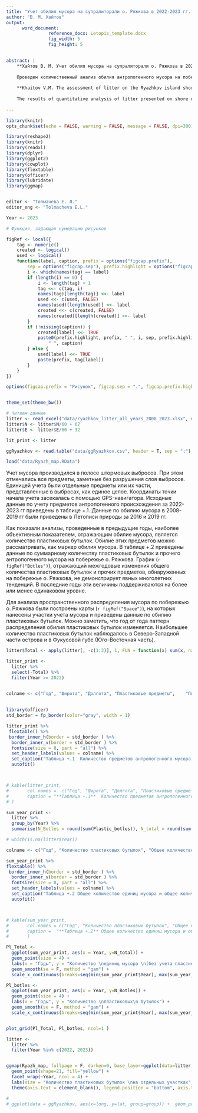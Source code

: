 ```yaml
---
title: "Учет обилия мусора на супралиторали о. Ряжкова в 2022-2023 гг. "
author: "В. М. Хайтов"
output: 
      word_document:
                reference_docx: Letopis_template.docx
                fig_width: 5
                fig_height: 5

 
abstract: |
    **Хайтов В. М. Учет обилия мусора на супралиторали о. Ряжкова в 2022-2023 гг.** // Толмачева Е. Л. (ред.) Летопись природы Кандалакшского заповедника за 2016 год (ежегодный отчет). Кандалакша. Т.1 (Летопись природы Кандалакшского заповедника, кн. ++)
    
    Проведен количественный анализ обилия антропогенного мусора на побережье о. Ряжкова.
    
    **Khaitov V.M. The assessment of litter on the Ryazhkov island shore-line in 2022-2023** // Tolmacheva E. L. (ed.)  The Chronicle of Nature by the Kandalaksha Reserve for 2016 (Annual report).  Kandalaksha. V.1. (The Chronicle of Nature by the Kandalaksha Reserve, Book N ++)
    
    The results of quantitative analysis of litter presented on shore of Ryazhkov island are presented.
      
---
```



```r
library(knitr)
opts_chunk$set(echo = FALSE, warning = FALSE, message = FALSE, dpi=300)


```



```r


library(reshape2)
library(knitr)
library(readxl)
library(dplyr)
library(ggplot2)
library(cowplot)
library(flextable)
library(officer)
library(lubridate)
library(ggmap)


editor <- "Толмачева Е. Л."
editor_eng <- "Tolmacheva E.L."

Year <- 2023

# Функция, задающая нумерацию рисунков

figRef <- local({
    tag <- numeric()
    created <- logical()
    used <- logical()
    function(label, caption, prefix = options("figcap.prefix"), 
        sep = options("figcap.sep"), prefix.highlight = options("figcap.prefix.highlight")) {
        i <- which(names(tag) == label)
        if (length(i) == 0) {
            i <- length(tag) + 1
            tag <<- c(tag, i)
            names(tag)[length(tag)] <<- label
            used <<- c(used, FALSE)
            names(used)[length(used)] <<- label
            created <<- c(created, FALSE)
            names(created)[length(created)] <<- label
        }
        if (!missing(caption)) {
            created[label] <<- TRUE
            paste0(prefix.highlight, prefix, " ", i, sep, prefix.highlight, 
                " ", caption)
        } else {
            used[label] <<- TRUE
            paste(prefix, tag[label])
        }
    }
})

options(figcap.prefix = "Рисунок", figcap.sep = ".", figcap.prefix.highlight = "**")


theme_set(theme_bw())


```


```r
# Читаем данные
litter <- read_excel("data/ryazhkov_litter_all_years_2008_2023.xlsx", na = "NA")
litter$N <- litter$N/60 + 67
litter$E <- litter$E/60 + 32

lit_print <- litter

ggRyazhkov <- read.table("data/ggRyazhkov.csv", header = T, sep = ";")

load("data/Ryazh_map.RData")


```


Учет мусора производился в полосе штормовых выбросов. При этом отмечались все предметы, заметные без разрушения слоя выбросов. Единицей учета были отдельные предметы или их части, представленные в выбросах, как единое целое. Координаты точки начала учета засекалась с помощью GPS-навигатора. Исходные данные по учету предметов антропогенного происхождения за 2022-2023 гг приведены в таблице +.1. Данные по обилию мусора в 2008-2019 гг были приведены в Летописи природы за 2016 и 2019 гг. 



Как показали анализы, проведенные в предыдущие годы, наиболее объективным показателем, отражающим обилие мусора, является количество пластиковых бутылок. Обилие этих предметов можно рассматривать, как маркер обилия мусора. В таблице +.2 приведены данные по суммарному количеству пластиковых бутылок и прочего антропогенного мусора на побережье о. Ряжкова. График (`r figRef("Botles")`), отражающий межгодовые изменения общего количества пластиковых бутылок и прочих предметов, обнаруженных на побережье о. Ряжкова, не демонстрирует явных многолетних тенденций. В последние годы эти величины поддерживаются на более или менее одинаковом уровне.  

Для анализа пространственного распределения мусора по побережью о. Ряжкова были построены карты (`r figRef("Space")`), на которых нанесены участки учета мусора и приведены данные по обилию пластиковых бутылок. Можно заметить, что год от года паттерн распределения обилия пластиковых бутылок изменяется. Наибольшее количество пластиковых бутылок наблюдалось в Северо-Западной части острова и в Фукусовой губе (Юго-Восточная часть).

\pagebreak

```r
litter$Total <- apply(litter[, -c(1:3)], 1, FUN = function(x) sum(x, na.rm= T))

litter_print <- 
  litter %>%
  select(-Total) %>% 
  filter(Year >= 2022)


colname <- c("Год", "Широта", "Долгота", "Пластиковые предметы",	"Пластиковые бутылки", "Стекло",	"Полиэтилен",	"Резиновые предметы", "Бумага",	"Металл","Консервные банки",	"Предметы одежды",	"Пенопласт",	"Прочее")
  
  
library(officer)
std_border = fp_border(color="gray", width = 1)

litter_print %>% 
 flextable() %>% 
 border_inner_h(border = std_border ) %>% 
  border_inner_v(border = std_border ) %>% 
  fontsize(size = 8, part = "all") %>% 
  set_header_labels(values = colname) %>%
  set_caption("Таблица +.1  Количество предметов антропогенного мусора, найденных на разных станциях на побережье о. Ряжкова в 2022-2023 гг. Number of antropogenic items found on the stations on Ryazhkov island shore in 2022-2023.") %>% 
  autofit()



# kable(litter_print, 
#       col.names =  c("Год", "Широта", "Долгота", "Пластиковые предметы",	"Пластиковые бутылки", "Стеклянные бутылки и битое стекло",	"Полиэтилен и целлофан",	"Покрышки и прочие резиновые предметы", "Бумага",	"Металлические предметы","Консервные банки",	"Предметы одежды",	"Пенопласт",	"Прочее"),
#       caption = "**Таблица +.1**  Количество предметов антропогенного мусора, найденных на разных станциях на побережье о. Ряжкова в 2022-2023 гг. Number of antropogenic items found on the stations on Ryazhkov island shore in 2022-2023."
# )

```


\pagebreak

```r
sum_year_print <- 
  litter %>% 
  group_by(Year) %>% 
  summarise(N_Botles = round(sum(Plastic_botles)), N_total = round(sum(Total) - round(sum(Plastic_botles))))

# which(is.na(litter$Year))

colname <- c("Год", "Количество пластиковых бутылок", "Общее количество единиц мусора (без бутылок)")

sum_year_print %>% 
flextable() %>% 
 border_inner_h(border = std_border ) %>% 
  border_inner_v(border = std_border ) %>% 
  fontsize(size = 8, part = "all") %>% 
  set_header_labels(values = colname) %>%
  set_caption("Таблица +.2 Общее количество единиц мусора и общее количество пластиковых бутылок, обнаруженных на побережье о. Ряжкова в разные годы. Total litter amount and number of  plastic botles found on the shore of Ryazhkov island in different years.") %>% 
  autofit()



# kable(sum_year_print, 
#       col.names = c("Год", "Количество пластиковых бутылок", "Общее количество единиц мусора (без бутылок)"), 
#       caption =  "**Таблица +.2** Общее количество единиц мусора и общее количество пластиковых бутылок, обнаруженных на побережье о. Ряжкова в разные годы. Total litter amount and number of  plastic botles found on the shore of Ryazhkov island in different years"
#       )


```


\pagebreak

```r

Pl_Total <- 
  ggplot(sum_year_print, aes(x = Year, y=N_total)) + 
  geom_point(size = 4) + 
  labs(x = "Годы", y = "Количество \nединиц мусора \n(без учета пластиковых бутылок)") + 
  geom_smooth(se = F, method = "gam") +  
  scale_x_continuous(breaks=seq(min(sum_year_print$Year), max(sum_year_print$Year), 1))

Pl_botles <- 
  ggplot(sum_year_print, aes(x = Year, y=N_Botles)) + 
  geom_point(size = 4) + 
  labs(x = "Годы", y = "Количество \nпластиковых\n бутылок") + 
  geom_smooth(se = F, method = "gam") +
  scale_x_continuous(breaks=seq(min(sum_year_print$Year), max(sum_year_print$Year), 1))


plot_grid(Pl_Total, Pl_botles, ncol=1 )

```


\pagebreak

```r

litter <- 
  litter %>% 
  filter(Year %in% c(2022, 2023))


ggmap(Ryazh_map, fullpage = F, darken=0, base_layer=ggplot(data=litter, aes(x=E, y=N, size = Plastic_botles))) +
  geom_point(shape=21, fill="yellow") + 
  facet_wrap(~Year, ncol = 4) + 
  labs(size = "Количество пластиковых бутылок \nна отдельных участках", x="", y ="") + 
  theme(axis.text = element_blank(), legend.position = "bottom", axis.ticks = element_blank())

# 
# ggplot(data = ggRyazhkov, aes(x=long, y=lat, group=group)) +  geom_polygon (fill = "gray70", colour = "black") + geom_point(data = litter, aes(x=E, y =N, size = Plastic_botles, group = 1), color = "black", position = position_jitter(width = 0.0001, height = 0.0001)) + labs(size = "Количество \nпластиковых \nбутылок \nна 100 м", x="", y ="") + facet_wrap(~ Year, ncol = 2)

```


